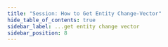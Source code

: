 ```yaml
---
title: "Session: How to Get Entity Change-Vector"
hide_table_of_contents: true
sidebar_label: ...get entity change vector
sidebar_position: 8
---
```





<LanguageSwitcher supportedLanguages={supportedLanguages} />

<LanguageContent language="csharp">
   <GetEntityChangeVectorCsharp />
</LanguageContent>

<LanguageContent language="java">
   <GetEntityChangeVectorJava />
</LanguageContent>

<LanguageContent language="python">
   <GetEntityChangeVectorPython />
</LanguageContent>

<LanguageContent language="php">
   <GetEntityChangeVectorPhp />
</LanguageContent>

<LanguageContent language="nodejs">
   <GetEntityChangeVectorNodejs />
</LanguageContent>


<!---
### Session
- [What is a Session and How Does it Work](../../../client-api/session/what-is-a-session-and-how-does-it-work)
- [How to Get and Modify Entity Metadata](../../../client-api/session/how-to/get-and-modify-entity-metadata)
- [How to Get Entity Last Modified](../../../client-api/session/how-to/get-entity-last-modified)


-->